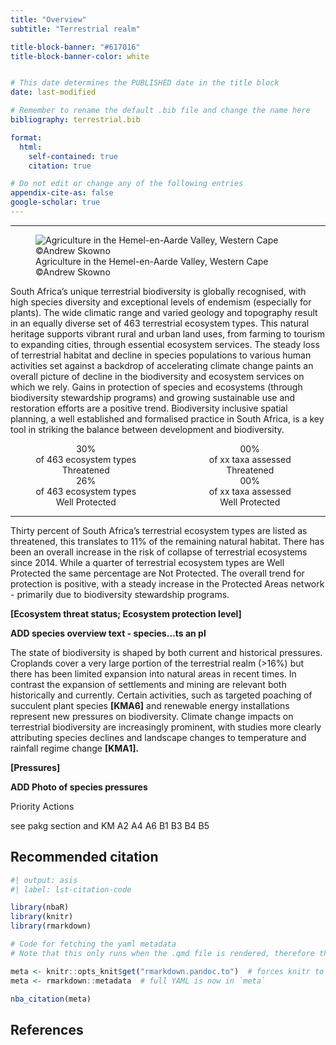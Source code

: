 ```yaml
---
title: "Overview"  
subtitle: "Terrestrial realm" 

title-block-banner: "#617016" 
title-block-banner-color: white 


# This date determines the PUBLISHED date in the title block
date: last-modified

# Remember to rename the default .bib file and change the name here
bibliography: terrestrial.bib

format:
  html:
    self-contained: true
    citation: true

# Do not edit or change any of the following entries
appendix-cite-as: false
google-scholar: true
---
```

--------------------------------------------------------------------

![Agriculture in the Hemel-en-Aarde Valley, Western Cape ©Andrew Skowno](imgs/canola_wc_skowno_crop.png){fig-align="center"}

South Africa's unique terrestrial biodiversity is globally recognised, with high species diversity and exceptional levels of endemism (especially for plants). The wide climatic range and varied geology and topography result in an equally diverse set of 463 terrestrial ecosystem types. This natural heritage supports vibrant rural and urban land uses, from farming to tourism to expanding cities, through essential ecosystem services. The steady loss of terrestrial habitat and decline in species populations to various human activities set against a backdrop of accelerating climate change paints an overall picture of decline in the biodiversity and ecosystem services on which we rely. Gains in protection of species and ecosystems (through biodiversity stewardship programs) and growing sustainable use and restoration efforts are a positive trend. Biodiversity inclusive spatial planning, a well established and formalised practice in South Africa, is a key tool in striking the balance between development and biodiversity.

::::: columns
::: {.column width="50%"}
<center>

| [30%]{.inline-style-threatened}
| of 463 ecosystem types
| [Threatened]{.inline-style-indicator}

| [26%]{.inline-style-well-protected}
| of 463 ecosystem types
| [Well Protected]{.inline-style-indicator}

</center>
:::

::: {.column width="50%"}
<center>

| [00%]{.inline-style-not-protected}
| of xx taxa assessed
| [Threatened]{.inline-style-indicator}

| [00%]{.inline-style-threatened}
| of xx taxa assessed
| [Well Protected]{.inline-style-indicator}

</center>
:::
:::::

------------------------------------------------------------------------

Thirty percent of South Africa's terrestrial ecosystem types are listed as threatened, this translates to 11% of the remaining natural habitat. There has been an overall increase in the risk of collapse of terrestrial ecosystems since 2014. While a quarter of terrestrial ecosystem types are Well Protected the same percentage are Not Protected. The overall trend for protection is positive, with a steady increase in the Protected Areas network - primarily due to biodiversity stewardship programs.

**\[Ecosystem threat status; Ecosystem protection level\]**

**ADD species overview text - species...ts an pl** <!--# Species team to insert a blurb that speaks to stats above ...eg Of the xx terr species assessed, yy% are threatened with extinction. Terrestrial species continue to decline over time. Species Protection Levels are increasing but greater gains could be made through more effective protected areas  -->

The state of biodiversity is shaped by both current and historical pressures. Croplands cover a very large portion of the terrestrial realm (\>16%) but there has been limited expansion into natural areas in recent times. In contrast the expansion of settlements and mining are relevant both historically and currently. Certain activities, such as targeted poaching of succulent plant species **\[KMA6\]** and renewable energy installations represent new pressures on biodiversity. Climate change impacts on terrestrial biodiversity are increasingly prominent, with studies more clearly attributing species declines and landscape changes to temperature and rainfall regime change **\[KMA1\].**

**\[Pressures\]**

**ADD Photo of species pressures**

Priority Actions

see pakg section and KM A2 A4 A6 B1 B3 B4 B5

## Recommended citation

```r
#| output: asis
#| label: lst-citation-code

library(nbaR) 
library(knitr)
library(rmarkdown)

# Code for fetching the yaml metadata
# Note that this only runs when the .qmd file is rendered, therefore the outputs of this code block will return no results if you try to run it within R - that does not mean it is not working

meta <- knitr::opts_knit$get("rmarkdown.pandoc.to")  # forces knitr to load metadata
meta <- rmarkdown::metadata  # full YAML is now in `meta`

nba_citation(meta)

```

## References

::: {#refs}
:::
